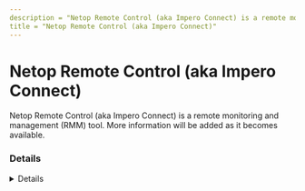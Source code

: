 ```yaml
---
description = "Netop Remote Control (aka Impero Connect) is a remote monitoring and management (RMM) tool. More information will be added as it becomes available."
title = "Netop Remote Control (aka Impero Connect)"
---
```




# Netop Remote Control (aka Impero Connect)

Netop Remote Control (aka Impero Connect) is a remote monitoring and management (RMM) tool. More information will be added as it becomes available.

### Details
<Details author={""}
         category={""}
         created={""}
         website={""}
         lastModified={""}
         privileges={""}
         free={ "" }
         verification={""}
/>

#### Installation Paths
<Card code={ ["nhostsvc.exe", "nhstw32.exe", "nldrw32.exe", "rmserverconsolemediator.exe"] }/>





### Forensic Artifacts




#### Network Artifacts
<EuiSpacer size="xl"/>
<NetworkArtifactsTable data={ [{"Description": "Known remote domains", "Domains": ["imperosoftware.com/impero-connect/"], "Ports": []}] }/>




### Detections
- Detects potential network activity of Netop Remote Control (aka Impero Connect) RMM tool
  - [Sigma Rule](https://github.com/magicsword-io/LOLRMM/blob/main/detections/sigma/netop_remote_control__aka_impero_connect__network_sigma.yml)
- Detects potential processes activity of Netop Remote Control (aka Impero Connect) RMM tool
  - [Sigma Rule](https://github.com/magicsword-io/LOLRMM/blob/main/detections/sigma/netop_remote_control__aka_impero_connect__processes_sigma.yml)


